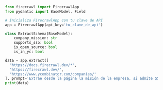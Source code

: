 ```python Python
from firecrawl import FirecrawlApp
from pydantic import BaseModel, Field

# Inicializa FirecrawlApp con tu clave de API
app = FirecrawlApp(api_key='tu_clave_de_api')

class ExtractSchema(BaseModel):
    company_mission: str
    supports_sso: bool
    is_open_source: bool
    is_in_yc: bool

data = app.extract([
  'https://docs.firecrawl.dev/*', 
  'https://firecrawl.dev/', 
  'https://www.ycombinator.com/companies/'
], prompt='Extrae desde la página la misión de la empresa, si admite SSO, si es de código abierto y si está en Y Combinator.', schema=ExtractSchema.model_json_schema())
print(data)
```
